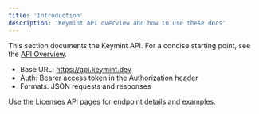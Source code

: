 ```yaml
---
title: 'Introduction'
description: 'Keymint API overview and how to use these docs'
---
```


<Info>
This section documents the Keymint API. For a concise starting point, see the <a href="/api-reference/overview">API Overview</a>.
</Info>

- Base URL: https://api.keymint.dev
- Auth: Bearer access token in the Authorization header
- Formats: JSON requests and responses

<Callout type="tip">Use the Licenses API pages for endpoint details and examples.</Callout>

